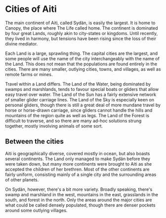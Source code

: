 
<Meta title='Setting|Cities/Cities of Aiti' />

# Cities of Aiti

The main continent of Aiti, called Sydän, is easily the largest. It is home to Canopy, the place where The Life called home. The continent is 
dominated by four great Lands, roughly akin to city-states or kingdoms. Until recently, they lived in harmony, but tensions have been rising since the 
loss of their divine mediator.

Each Land is a large, sprawling thing. The capital cities are the largest, and some people will use the name of the city interchangeably with 
the name of the Land. This does not mean that the populations are found entirely in the cities. There are many smaller, outlying cities, towns,
and villages, as well as remote farms or mines. 

Travel within a Land differs. The Land of the Water, being dominated by swamps and marshlands, tends to favour special boats or gliders that 
allow easy travel over water. The Land of the Sun has a fairly extensive network of smaller glider carriage lines. The Land of the Sky is especially 
keen on personal gliders, though there is still a great deal of more mundane travel by horse or horse-drawn carriage, since gliders cannot handle the 
hills and mountains of the region quite as well as legs. The Land of the Forest is difficult to traverse, and so there are many ad-hoc solutions
strung together, mostly involving animals of some sort.

## Between the cities

Aiti is geographically diverse, covered mostly in ocean, but also boasts several continents.
The Land only managed to make Sydän before they were taken down, but many more continents were
brought to Aiti as she accepted the children of her brethren. Most of the other continents
are fairly uniform, consisting mainly of a single city and the surrounding areas of other 
planets. 

On Sydän, however, there's a bit more variety. Broadly speaking, there's swamp and marshland 
in the west, mountains in the east, grasslands in the south, and forest in the north. Only
the areas around the major cities are what could be called densely populated, though there
are denser pockets around some outlying villages. 
